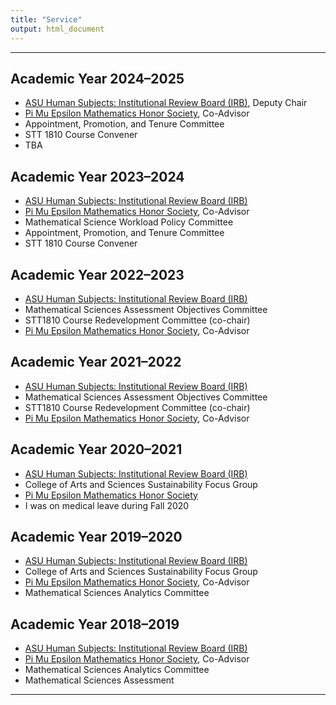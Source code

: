 ```yaml
---
title: "Service"
output: html_document
---
```


<hr>

## Academic Year 2024--2025

* [ASU Human Subjects: Institutional Review Board (IRB)](https://researchprotections.appstate.edu/human-subjects), Deputy Chair
* [Pi Mu Epsilon Mathematics Honor Society](http://www.cs.appstate.edu/sjg/PiMuEpsilon/), Co-Advisor
* Appointment, Promotion, and Tenure Committee
* STT 1810 Course Convener
* TBA

## Academic Year 2023--2024

* [ASU Human Subjects: Institutional Review Board (IRB)](https://researchprotections.appstate.edu/human-subjects)
* [Pi Mu Epsilon Mathematics Honor Society](http://www.cs.appstate.edu/sjg/PiMuEpsilon/), Co-Advisor
* Mathematical Science Workload Policy Committee
* Appointment, Promotion, and Tenure Committee
* STT 1810 Course Convener

## Academic Year 2022--2023

* [ASU Human Subjects: Institutional Review Board (IRB)](https://researchprotections.appstate.edu/human-subjects)
* Mathematical Sciences Assessment Objectives Committee
* STT1810 Course Redevelopment Committee (co-chair)
* [Pi Mu Epsilon Mathematics Honor Society](http://www.cs.appstate.edu/sjg/PiMuEpsilon/), Co-Advisor

## Academic Year 2021--2022

* [ASU Human Subjects: Institutional Review Board (IRB)](https://researchprotections.appstate.edu/human-subjects)
* Mathematical Sciences Assessment Objectives Committee
* STT1810 Course Redevelopment Committee (co-chair)
* [Pi Mu Epsilon Mathematics Honor Society](http://www.cs.appstate.edu/sjg/PiMuEpsilon/), Co-Advisor

## Academic Year 2020--2021

* [ASU Human Subjects: Institutional Review Board (IRB)](https://researchprotections.appstate.edu/human-subjects)
* College of Arts and Sciences Sustainability Focus Group
* [Pi Mu Epsilon Mathematics Honor Society](http://www.cs.appstate.edu/sjg/PiMuEpsilon/)
* I was on medical leave during Fall 2020

## Academic Year 2019--2020

* [ASU Human Subjects: Institutional Review Board (IRB)](https://researchprotections.appstate.edu/human-subjects)
* College of Arts and Sciences Sustainability Focus Group
* [Pi Mu Epsilon Mathematics Honor Society](http://www.cs.appstate.edu/sjg/PiMuEpsilon/), Co-Advisor
* Mathematical Sciences Analytics Committee

## Academic Year 2018--2019

* [ASU Human Subjects: Institutional Review Board (IRB)](https://researchprotections.appstate.edu/human-subjects)
* [Pi Mu Epsilon Mathematics Honor Society](http://www.cs.appstate.edu/sjg/PiMuEpsilon/), Co-Advisor
* Mathematical Sciences Analytics Committee
* Mathematical Sciences Assessment

<hr>